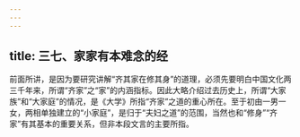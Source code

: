 ```yaml
---
---
---
```

title: 三七、家家有本难念的经
---




前面所讲，是因为要研究讲解“齐其家在修其身”的道理，必须先要明白中国文化两三千年来，所谓“齐家”之“家”的内涵指标。因此大略介绍过去历史上，所谓“大家族”和“大家庭”的情况，是《大学》所指“齐家”之道的重心所在。至于初由一男一女，两相单独建立的“小家庭”，是归于“夫妇之道”的范围，当然也和“修身”“齐家”有其基本的重要关系，但非本段文言的主要所指。